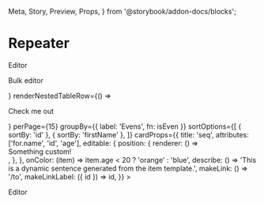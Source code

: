  Meta,
  Story,
  Preview,
  Props,
} from '@storybook/addon-docs/blocks';

<Meta title="Repeater/Repeater" component={Repeater} />

# Repeater

<Preview>
  <Story name="Empty">
    <Repeater data={[]}>
      <p>Editor</p>
    </Repeater>
  </Story>
  <Story name="Custom renderers">
    <Repeater
      bulkEditorComponent={<p>Bulk editor</p>}
      renderNestedTableRow={() => <p>Check me out</p>}
      perPage={15}
      groupBy={{ label: 'Evens', fn: isEven }}
      sortOptions={[
        { sortBy: 'id' },
        { sortBy: 'firstName' },
      ]}
      cardProps={{
        title: 'seq',
        attributes: ['for.name', 'id', 'age'],
        editable: {
          position: {
            renderer: () => <div>Something custom!</div>,
          },
        },
        onColor: (item) =>
          item.age < 20 ? 'orange' : 'blue',
        describe: () =>
          'This is a dynamic sentence generated from the item template.',
        makeLink: () => '/to',
        makeLinkLabel: ({ id }) => id,
      }}
    >
      <p>Editor</p>
    </Repeater>
  </Story>
</Preview>
